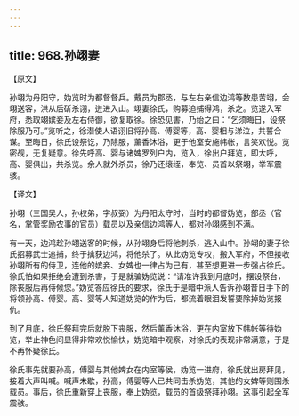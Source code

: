 ```yaml
---
---
---
```

title: 968.孙翊妻
---



【原文】

孙翊为丹阳守，妫览时为都督督兵。戴员为郡丞，与左右亲信边鸿等数患苦翊，会翊送客，洪从后斫杀诩，迸进入山。翊妻徐氏，购募追捕得鸿，杀之。览遂入军府，悉取翊嫔妾及左右侍御，欲复取徐。徐恐见害，乃绐之曰：“乞须晦日，设祭除服乃可。”览听之，徐潜使人语诩旧将孙高、傅婴等，高、婴相与涕泣，共誓合谋。至晦日，徐氏设祭讫，乃除服，薰香沐浴，更于他室安施帏帐，言笑欢悦。览密觇，无复疑意。徐先呼高、婴与诸婢罗列户内，览入，徐出户拜览，即大呼，高、婴俱出，共杀览。余人就外杀员，徐乃还缞绖，奉览、员首以祭翊，举军震骇。

【译文】

孙翊（三国吴人，孙权弟，字叔弼）为丹阳太守时，当时的都督妫览，部丞（官名，掌管奖励农事的官员）载员以及亲信边鸿等人，都对孙翊感到不满。

有一天，边鸿趁孙翊送客的时候，从孙翊身后将他刺杀，逃入山中。孙翊的妻子徐氏招募武士追捕，终于擒获边鸿，将他杀了。从此妫览专权，搬入军府，不但接收孙翊所有的侍卫，连他的嫔妾、女婢也一律占为己有，甚至想更进一步强占徐氏。徐氏怕如果拒绝会遭到杀害，于是就骗妫览说：“请准许我到月底时，摆设祭台，除丧服后再侍候您。”妫览答应徐氏的要求，徐氏于是暗中派人告诉孙翊昔日手下的将领孙高、傅婴。高、婴等人知道妫览的作为后，都流着眼泪发誓要除掉妫览报仇。

到了月底，徐氏祭拜完后就脱下丧服，然后薰香沐浴，更在内室放下帏帐等待妫览，举止神色间显得非常欢悦愉快，妫览暗中观察，对徐氏的表现非常满意，于是不再怀疑徐氏。

徐氏事先就要孙高，傅婴与其他婢女在内室等侯，妫览一进府，徐氏就出房拜见，接着大声叫喊。喊声未歇，孙高，傅婴等人已共同击杀妫览，其他的女婢等则围杀载员。事后，徐氏重新穿上丧服，奉上妫览，载员的首级祭拜孙翊。这事引起全军震骇。
